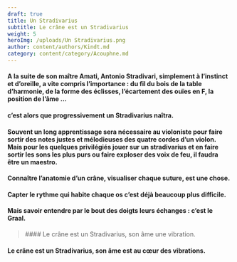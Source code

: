```yaml
---
draft: true
title: Un Stradivarius
subtitle: Le crâne est un Stradivarius
weight: 5
heroImg: /uploads/Un Stradivarius.png
author: content/authors/Kindt.md
category: content/category/Acouphne.md
---
```


#### A la suite de son maître Amati, Antonio Stradivari, simplement à l’instinct et d’oreille,&#xA;a vite compris l’importance : du fil du bois de la table d’harmonie, de la&#xA;forme des éclisses, l’écartement des ouïes en F, la position de l’âme …

#### c’est alors&#xA;que progressivement un Stradivarius naîtra.

<Space height={20} />

#### Souvent un long apprentissage sera nécessaire au violoniste pour faire sortir des notes justes&#xA;et mélodieuses des quatre cordes d’un violon. Mais pour les quelques privilégiés&#xA;jouer sur un stradivarius et en faire sortir les sons les plus purs ou faire exploser&#xA;des voix de feu, il faudra être un maestro.

<Space height={20} />

#### Connaître l’anatomie d’un crâne, visualiser chaque suture, est une chose.

#### Capter le rythme qui habite chaque os c’est déjà beaucoup plus difficile.

#### Mais savoir entendre par le bout des doigts leurs échanges : c’est le Graal.

<Space height={16} />

<BlockQuote>
  #### Le crâne est un Stradivarius, son âme une vibration.
</BlockQuote>

#### Le crâne est un Stradivarius, son âme est au cœur des vibrations.
